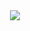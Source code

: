 <!-- cover page -->

```{=html}
<div style="
  height: 100vh;
  display: flex;
  justify-content: center;
  align-items: center;
  text-align: center;
  padding: 0.5em;
  box-sizing: border-box;
">
  <img src="ADAPT_model.png" style="max-width: 90%; height: auto;">
</div>

<hr style="margin-top: 1em;">

<!-- <script> -->
<!--   // Optional: Scroll past cover page automatically -->
<!--   window.onload = () => { -->
<!--     if (window.location.hash === '') { -->
<!--       document.querySelector('hr').scrollIntoView({ behavior: 'smooth' }); -->
<!--     } -->
<!--   }; -->
<!-- </script> -->
```



# Introduction {.unnumbered}

::: callout-note
## Data Perspectives

What does it mean to be a data scientist? 

The answer to this question might depend on who you ask! Although data science applications may involve various disciplines (e.g., mathematics, statistics, computer science), skills (e.g., programming, visualizing), and roles (e.g., data analysis, software & tool development), certain processes transcend the many categorizations within this field. Furthermore, domain knowledge and data investigations of interest may come from humanitarian fields, social sciences, engineering, educational settings, and beyond. Thus, a data scientist may have multiple roles and focuses. 
::: 

## The Data Science Workflow

Rather than choosing a specific definition, you can think about data science from a process perspective. The following framework developed by Lee et al. [@lee2022investigating], is an example of how your data science process may unfold for a given project.

![Data Science Workflow Example](index_fig1.png)

Notice that the diagram represents the various data science processes in a non-linear way. Although the project you will pursue is structured through a sequence of milestones, it is common and often necessary to revisit prior stages of a data science workflow. For example, it may not be unusual to begin with data collection before framing a problem, and this may be driven by access to a particular data source. As explorations unfold, you might find the need to consider other angles of inquiry. On the other hand, questions of interest may drive the data collection process. 

As we explain later, your course project will begin with a pursuit based on your interest. You will find a dataset that is of interest to you and this will be the starting point for subsequently framing a data investigation (i.e., you will consider and gather data as the initial workflow step).

## Why R and Python?

So, why is this course focused on data science programming using R and Python?

For one reason why R and Python are important for data science, let's consider the latest Kaggle report [State of Data Science and Machine Learning - Kaggle 2022](https://www.kaggle.com/kaggle-survey-2022) that presents results from a survey of data science industry professionals from around the world. In this presentation, both Python and R are in the top three programming languages for data scientists. Furthermore, RStudio was used approximately by one in four data scientists and Jupyter Notebooks were used by over 9 out of 10 data scientists who responded to the survey. 

Since the time of this study, RStudio has integrated Python into its platform. In particular quarto files can contain both R and Python code, as well as other languages, and can render reports and presentations in many different common files types, such as pdfs, word documents, powerpoint, and more.

So, R and Python are not only powerful and useful languages to accomplish a given data science tasks, but they are also widely used by professional practitioners. This is for good reason - both R and Python are often found to be the intuitive tool of choice. Furthermore, individuals from all fields of study and professions desiring to derive reproducible insights from data should feel confident that the tools that are within their grasp, R and Python, are industry standards.

## Course Outcomes

Our goal in creating this book is to provide you with a resource to guide your R and Python programming skill acquisition through a data-centric project-based approach. A fundamental idea behind this approach involves facilitating your agency in continued data science learning and up-skilling. So, you will not only learn to program in R and Python, but you will also be able to extend your learning in a self-directed capacity with a broader data science workflow in mind.

We will provide material for you to increase your knowledge and comfort with programming in R and Python through relevant and applied data explorations and a real world data investigation experience. The R and Python programming skills that you will acquire will be utilized to create a data science project. 

### How can this book be used?

This book can be used as a course preview, review, and supplement to the material that will be covered in class. In our R and Python for Data Science course, and in other similar project-based courses, suggested readings can (and will) be provided from the contents of the following chapters in corresponding sequence with the course material. This book is also a guide to the course project, the overall course objectives, and the big picture data science considerations that we will emphasize.

Applied data science may involve goal-oriented steps that help to move projects towards a certain or desired outcome. In the next chapter we present project development steps from this applied focus. We also include big picture considerations that can transcend a given data science project. Of course, since we are learning programming for data science through an application, we need data! But before that, we need to setup our environment in such a way that is helpful in organizing our processes and files in service of our investigation of interest.

## Setting Up Your Environment

### Installing RStudio

If you're interested in using R on your local device(s), you can download the latest version of the language and the RStudio platform through the Comprehensive R Archive Network (CRAN) at [The R Project for Statistical Computing Website](https://www.r-project.org/).

### The RStudio IDE

RStudio is an integrated development environment (IDE). As an IDE, RStudio provides a way to create & edit code, render presentations, connect with version control platforms and more. 

Let's look at the default layout and the RStudio desktop features that will help us build our data science workflows as we learn the R programming language.

![RStudio desktop](index_fig2.png)

In the image above, there are four main windows. The upper left is the `Source` window where you can open various files to write, manage, and save your code. Notice that there is an "Untitled1" tab in this window, which is an unnamed `R Script` - a basic file type that allows you to write and manage your code. In an R script we might read in data and write code to gather information about the data, such as the size of the dataset and the column names. RStudio uses certain colors to delineate different aspects of your code (e.g., to distinguish "comments" from executable code).   

Beneath the Source window is the `Console`. The console displays the code that is run and the results of the code that is run. You can also type code directly into the console and even save different objects to memory from this window. However, the console does not save or retain your code once you have ended your R session, as where R Scripts and other file types managed through the Source window are designed for this purpose.

The window on the top right contains many tabs, including the `Environment` tab. The Environment tab provides information on the objects, or accessible elements, in your session's memory. Other tabs in the window may include the `History` tab, and perhaps a tab that interfaces with version control platforms, like GitHub.

The final window, in the bottom right, also contains many tabs. The `Files` tab provides information about your current working directory and the files that exist within that working directory. The `Plots` tab can display features such as graphs generated from code, like a scatterplot or boxplot. In the image above, the information displayed in the bottom right window is from a call to the `Help` feature which has been done through the line of code that reads "?rbinom". The contents of the help search will appear under the Help tab when selected.

Your RStudio view is customizable through the `Pane Layout` options. For the purposes of this course, the default display will work well. Our focus will mainly be on the Source/Editor and the Console. We may reference the Files tab, the Help feature, and display plots within the Plot window; and we may investigate information within the Environment. However, these useful features supporting roles in our data science workflow which will mainly be captured by the main character - our editor.

In this section, we introduced a lot of vocabulary without detailed explanation. As you move through the course we expect that all of the information referenced here will be clear to you and encourage you to look back at this section, in particular, and the accompanying image as a reflection of your progress with the RStudio platform. You will be able to describe all that appears in the visual!

### Setting up your course workspace (R projects)

Organization is a fundamental part of a project workflow. For our project, we can leverage the computer's folder system to efficiently and effectively store and access our course materials. Given that we are working in RStudio, we can do this by setting up an R project.

An R project is a directory that can contain all of your files related to an analysis or some grouping of materials that you would want to keep together. For example, your R project might contain datasets, images, scripts, output, and other information that you access in creating a presentation. For our course, the R project we create will be used to keep track of your course materials and assignments. The R project space we will create will be your organizational space that points to what you are doing in this course.

When you set up your R project you will create a folder on your computer and new documents that you add to that folder will be a part of the files in your R project environment. Conversely, files that you create in your R project session will be added to your R project computer folder by default. 

![Files Window](index_fig3.png)

::: callout-caution
## The Files Window

Note that the `Files` tab/window is an interface to your computer files, so modifying files through this window correspondingly modifies the files on your computer, outside of R.
:::
